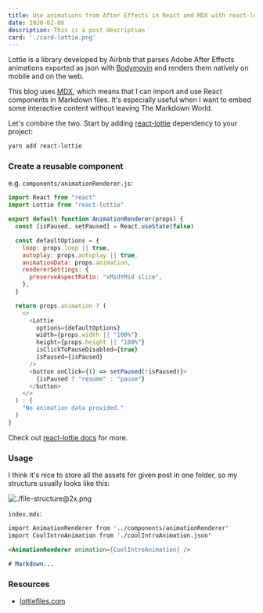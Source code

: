 ```yaml
---
title: Use animations from After Effects in React and MDX with react-lottie
date: 2020-02-06
description: This is a post description
card: './card-lottie.png'
---
```


<div style={{maxWidth: 500, margin: '0 auto'}}>
<AnimationRenderer animation={TransformAnimation} width={'100%'} height={'480'} />
</div>

Lottie is a library developed by Airbnb that parses Adobe After Effects animations exported as json with [Bodymovin](https://aescripts.com/bodymovin/) and renders them natively on mobile and on the web. 

This blog uses [MDX](https://mdxjs.com/), which means that I can import and use React components in Markdown files. It's especially useful when I want to embed some interactive content without leaving The Markdown World.

Let's combine the two. Start by adding [react-lottie](https://www.npmjs.com/package/react-lottie) dependency to your project:

```bash
yarn add react-lottie
```

### Create a reusable component 

e.g. `components/animationRenderer.js`:

```js
import React from "react"
import Lottie from "react-lottie"

export default function AnimationRenderer(props) {
  const [isPaused, setPaused] = React.useState(false)

  const defaultOptions = {
    loop: props.loop || true,
    autoplay: props.autoplay || true,
    animationData: props.animation,
    rendererSettings: {
      preserveAspectRatio: "xMidYMid slice",
    },
  }

  return props.animation ? (
    <>
      <Lottie
        options={defaultOptions}
        width={props.width || "100%"}
        height={props.height || "100%"}
        isClickToPauseDisabled={true}
        isPaused={isPaused}
      />
      <button onClick={() => setPaused(!isPaused)}>
        {isPaused ? "resume" : "pause"}
      </button>
    </>
  ) : (
    "No animation data provided."
  )
}
```

Check out [react-lottie docs](https://github.com/chenqingspring/react-lottie#readme) for more.

### Usage

I think it's nice to store all the assets for given post in one folder, so my structure usually looks like this:

![./file-structure@2x.png](./file-structure@2x.png)


`index.mdx`:

```md
import AnimationRenderer from '../components/animationRenderer'
import CoolIntroAnimation from './coolIntroAnimation.json'

<AnimationRenderer animation={CoolIntroAnimation} />

# Markdown...

```

### Resources

- [lottiefiles.com](https://lottiefiles.com/)